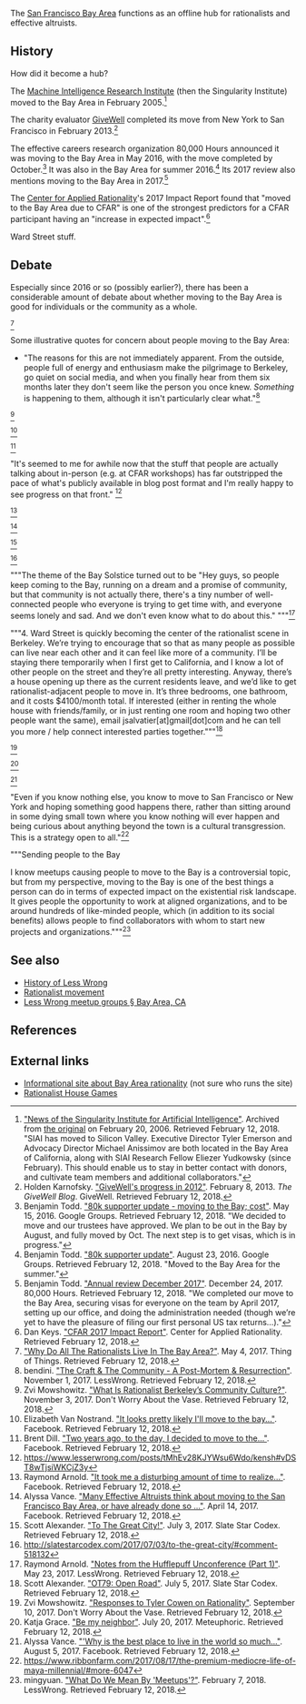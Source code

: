 The [[wikipedia:San Francisco Bay Area|San Francisco Bay Area]] functions as an offline hub for rationalists and effective altruists.

==History==

How did it become a hub?

The [[Machine Intelligence Research Institute]] (then the Singularity Institute) moved to the Bay Area in February 2005.<ref>[https://web.archive.org/web/20060220211402/http://www.singinst.org:80/news/ "News of the Singularity Institute for Artificial Intelligence"]. Archived from [http://www.singinst.org:80/news/ the original] on February 20, 2006. Retrieved February 12, 2018. "SIAI has moved to Silicon Valley. Executive Director Tyler Emerson and Advocacy Director Michael Anissimov are both located in the Bay Area of California, along with SIAI Research Fellow Eliezer Yudkowsky (since February). This should enable us to stay in better contact with donors, and cultivate team members and additional collaborators."</ref>

The charity evaluator [[wikipedia:GiveWell|GiveWell]] completed its move from New York to San Francisco in February 2013.<ref>Holden Karnofsky. [https://blog.givewell.org/2013/02/08/givewells-progress-in-2012/ "GiveWell's progress in 2012"]. February 8, 2013. ''The GiveWell Blog''. GiveWell. Retrieved February 12, 2018.</ref>

The effective careers research organization 80,000 Hours announced it was moving to the Bay Area in May 2016, with the move completed by October.<ref>Benjamin Todd. [https://groups.google.com/forum/#!msg/80k_updates/jAZNlgEhSsM/YIztgo9kAAAJ "80k supporter update - moving to the Bay; cost"]. May 15, 2016. Google Groups. Retrieved February 12, 2018. "We decided to move and our trustees have approved. We plan to be out in the Bay by August, and fully moved by Oct. The next step is to get visas, which is in progress."</ref> It was also in the Bay Area for summer 2016.<ref>Benjamin Todd. [https://groups.google.com/forum/#!msg/80k_updates/RxRGOUF0ii4/TTUsGDgyDAAJ "80k supporter update"]. August 23, 2016. Google Groups. Retrieved February 12, 2018. "Moved to the Bay Area for the summer."</ref> Its 2017 review also mentions moving to the Bay Area in 2017.<ref>Benjamin Todd. [https://80000hours.org/2017/12/annual-review/ "Annual review December 2017"]. December 24, 2017. 80,000 Hours. Retrieved February 12, 2018. "We completed our move to the Bay Area, securing visas for everyone on the team by April 2017, setting up our office, and doing the administration needed (though we’re yet to have the pleasure of filing our first personal US tax returns…)."</ref>

The [[Center for Applied Rationality]]'s 2017 Impact Report found that "moved to the Bay Area due to CFAR" is one of the strongest predictors for a CFAR participant having an "increase in expected impact".<ref>Dan Keys. [http://www.rationality.org/resources/updates/2017/cfar-2017-impact-report "CFAR 2017 Impact Report"]. Center for Applied Rationality. Retrieved February 12, 2018.</ref>

Ward Street stuff.

==Debate==

Especially since 2016 or so (possibly earlier?), there has been a considerable amount of debate about whether moving to the Bay Area is good for individuals or the community as a whole.

<ref>[https://thingofthings.wordpress.com/2017/05/03/why-do-all-the-rationalists-live-in-the-bay-area/ "Why Do All The Rationalists Live In The Bay Area?"]. May 4, 2017. Thing of Things. Retrieved February 12, 2018.</ref>

Some illustrative quotes for concern about people moving to the Bay Area:

* "The reasons for this are not immediately apparent. From the outside, people full of energy and enthusiasm make the pilgrimage to Berkeley, go quiet on social media, and when you finally hear from them six months later they don't seem like the person you once knew. ''Something'' is happening to them, although it isn't particularly clear what."<ref>bendini. [https://www.lesserwrong.com/posts/wmEcNP3KFEGPZaFJk/the-craft-and-the-community-a-post-mortem-and-resurrection "The Craft & The Community - A Post-Mortem & Resurrection"]. November 1, 2017. LessWrong. Retrieved February 12, 2018.</ref>

<ref>Zvi Mowshowitz. [https://thezvi.wordpress.com/2017/08/12/what-is-rationalist-berkleys-community-culture/ "What Is Rationalist Berkeley’s Community Culture?"]. November 3, 2017. Don't Worry About the Vase. Retrieved February 12, 2018.</ref>

<ref>Elizabeth Van Nostrand. [https://www.facebook.com/li.van.nostrand/posts/10102872753725305 "It looks pretty likely I'll move to the bay..."]. Facebook. Retrieved February 12, 2018.</ref>

<ref>Brent Dill. [https://www.facebook.com/ialdabaoth/posts/10208221491793885 "Two years ago, to the day, I decided to move to the..."]. Facebook. Retrieved February 12, 2018.</ref>

"It's seemed to me for awhile now that the stuff that people are actually talking about in-person (e.g. at CFAR workshops) has far outstripped the pace of what's publicly available in blog post format and I'm really happy to see progress on that front." <ref>https://www.lesserwrong.com/posts/tMhEv28KJYWsu6Wdo/kensh#vDST8wTjsiWKCjZ3y</ref>

<ref>Raymond Arnold. [https://www.facebook.com/raymond.arnold.5/posts/10211225174359187 "It took me a disturbing amount of time to realize..."]. Facebook. Retrieved February 12, 2018.</ref>

<ref>Alyssa Vance. [https://www.facebook.com/groups/effective.altruists/permalink/1366133853442968/ "Many Effective Altruists think about moving to the San Francisco Bay Area, or have already done so …"]. April 14, 2017. Facebook. Retrieved February 12, 2018.</ref>

<ref>Scott Alexander. [http://slatestarcodex.com/2017/07/03/to-the-great-city/ "To The Great City!"]. July 3, 2017. Slate Star Codex. Retrieved February 12, 2018.</ref>

<ref>http://slatestarcodex.com/2017/07/03/to-the-great-city/#comment-518132</ref>

"""The theme of the Bay Solstice turned out to be "Hey guys, so people keep coming to the Bay, running on a dream and a promise of community, but that community is not actually there, there's a tiny number of well-connected people who everyone is trying to get time with, and everyone seems lonely and sad. And we don't even know what to do about this." """<ref>Raymond Arnold. [http://lesswrong.com/lw/p1f/notes_from_the_hufflepuff_unconference_part_1/ "Notes from the Hufflepuff Unconference (Part 1)"]. May 23, 2017. LessWrong. Retrieved February 12, 2018.</ref>

"""4. Ward Street is quickly becoming the center of the rationalist scene in Berkeley. We’re trying to encourage that so that as many people as possible can live near each other and it can feel like more of a community. I’ll be staying there temporarily when I first get to California, and I know a lot of other people on the street and they’re all pretty interesting. Anyway, there’s a house opening up there as the current residents leave, and we’d like to get rationalist-adjacent people to move in. It’s three bedrooms, one bathroom, and it costs $4100/month total. If interested (either in renting the whole house with friends/family, or in just renting one room and hoping two other people want the same), email jsalvatier[at]gmail[dot]com and he can tell you more / help connect interested parties together."""<ref>Scott Alexander. [http://slatestarcodex.com/2017/07/03/ot79-open-road/ "OT79: Open Road"]. July 5, 2017. Slate Star Codex. Retrieved February 12, 2018.</ref>

<ref>Zvi Mowshowitz. [https://thezvi.wordpress.com/2017/04/04/responses-to-tyler-cohen-on-rationality/ "Responses to Tyler Cowen on Rationality"]. September 10, 2017. Don't Worry About the Vase. Retrieved February 12, 2018.</ref>

<ref>Katja Grace. [https://meteuphoric.wordpress.com/2017/07/20/be-my-neighbor/ "Be my neighbor"]. July 20, 2017. Meteuphoric. Retrieved February 12, 2018.</ref>

<ref>Alyssa Vance. [https://www.facebook.com/alyssamvance/posts/10214122240439702 "'Why is the best place to live in the world so much..."]. August 5, 2017. Facebook. Retrieved February 12, 2018.</ref>

"Even if you know nothing else, you know to move to San Francisco or New York and hoping something good happens there, rather than sitting around in some dying small town where you know nothing will ever happen and being curious about anything beyond the town is a cultural transgression. This is a strategy open to all."<ref>https://www.ribbonfarm.com/2017/08/17/the-premium-mediocre-life-of-maya-millennial/#more-6047</ref>

"""Sending people to the Bay

I know meetups causing people to move to the Bay is a controversial topic, but from my perspective, moving to the Bay is one of the best things a person can do in terms of expected impact on the existential risk landscape. It gives people the opportunity to work at aligned organizations, and to be around hundreds of like-minded people, which (in addition to its social benefits) allows people to find collaborators with whom to start new projects and organizations."""<ref>mingyuan. [https://www.lesserwrong.com/posts/bDnFhJBcLQvCY3vJW/what-do-we-mean-by-meetups "What Do We Mean By 'Meetups'?"]. February 7, 2018. LessWrong. Retrieved February 12, 2018.</ref>

==See also==

* [[History of Less Wrong]]
* [[Rationalist movement]]
* [[Less Wrong meetup groups#Bay Area, CA|Less Wrong meetup groups § Bay Area, CA]]

==References==

<references/>

==External links==

* [http://www.bayrationality.com/ Informational site about Bay Area rationality] (not sure who runs the site)
* [http://www.rationalistgames.org/ Rationalist House Games]
